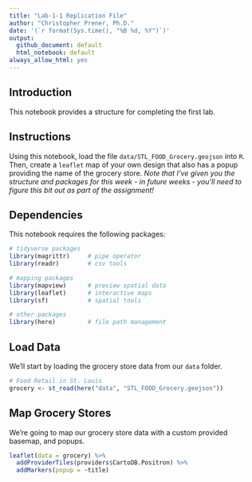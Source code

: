 ```yaml
---
title: "Lab-1-1 Replication File"
author: "Christopher Prener, Ph.D."
date: '(`r format(Sys.time(), "%B %d, %Y")`)'
output: 
  github_document: default
  html_notebook: default 
always_allow_html: yes
---
```


## Introduction
This notebook provides a structure for completing the first lab.

## Instructions
Using this notebook, load the file `data/STL_FOOD_Grocery.geojson` into `R`. Then, create a `leaflet` map of your own design that also has a popup providing the name of the grocery store. *Note that I've given you the structure and packages for this week - in future weeks - you'll need to figure this bit out as part of the assignment!*

## Dependencies
This notebook requires the following packages:

```r
# tidyverse packages
library(magrittr)     # pipe operator
library(readr)        # csv tools

# mapping packages
library(mapview)      # preview spatial data
library(leaflet)      # interactive maps
library(sf)           # spatial tools

# other packages
library(here)         # file path management
```

## Load Data
We'll start by loading the grocery store data from our `data` folder. 

```r
# Food Retail in St. Louis
grocery <- st_read(here("data", "STL_FOOD_Grocery.geojson")) 
```

## Map Grocery Stores
We're going to map our grocery store data with a custom provided basemap, and popups.

```r
leaflet(data = grocery) %>%
  addProviderTiles(providers$CartoDB.Positron) %>%
  addMarkers(popup = ~title)
```

